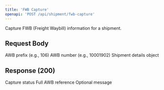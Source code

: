 ```yaml
---
title: 'FWB Capture'
openapi: 'POST /api/shipment/fwb-capture'
---
```


Capture FWB (Freight Waybill) information for a shipment.

## Request Body

<ParamField body="awbPrefix" type="string" required>
  AWB prefix (e.g., 106)
</ParamField>

<ParamField body="awbNumber" type="string" required>
  AWB number (e.g., 10001902)
</ParamField>

<ParamField body="shipment" type="object">
  Shipment details object
</ParamField>

## Response (200)

<ParamField status="200" type="object">
  <ParamField name="captureStatus" type="string">
    Capture status
  </ParamField>
  <ParamField name="awb" type="string">
    Full AWB reference
  </ParamField>
  <ParamField name="message" type="string">
    Optional message
  </ParamField>
</ParamField>
